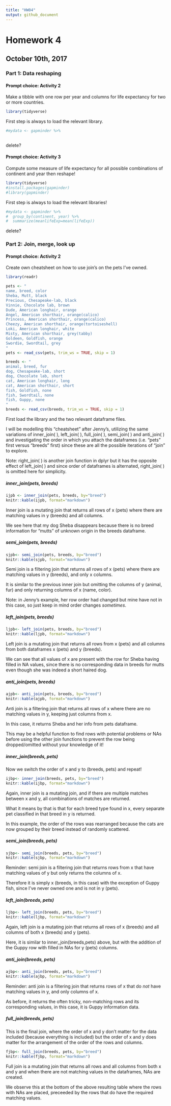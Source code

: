 ```yaml
---
title: "HW04"
output: github_document
---
```


# Homework 4

## October 10th, 2017

### Part 1: Data reshaping

#### Prompt choice: Activity 2

Make a tibble with one row per year and columns for life expectancy for two or more countries.

```r
library(tidyverse)
```

First step is always to load the relevant library.

```r
#mydata <- gapminder %>%
  
```

delete?

#### Prompt choice: Activity 3

Compute some measure of life expectancy for all possible combinations of continent and year then reshape!

```r
library(tidyverse)
#install.packages(gapminder)
#library(gapminder)
```

First step is always to load the relevant libraries!

```r
#mydata <- gapminder %>%
#  group_by(continent, year) %>%
#  summarize(meanlifeExp=mean(lifeExp))
```

delete?

### Part 2: Join, merge, look up

#### Prompt choice: Activity 2

Create own cheatsheet on how to use join's on the pets I've owned.

```r
library(readr)

pets <- "
name, breed, color
Sheba, Mutt, black
Precious, Chesapeake-lab, black
Vinnie, Chocolate lab, brown
Dude, American longhair, orange
Angel, American shorthair, orange(calico)
Princess, American shorthair, orange(calico)
Cheezy, American shorthair, orange(tortoiseshell)
Loki, American longhair, white
Misty, American shorthair, grey(tabby)
Goldeen, Goldfish, orange
Swordie, Swordtail, grey
"
pets <- read_csv(pets, trim_ws = TRUE, skip = 1)

breeds <- "
animal, breed, fur
dog, Chesapeake-lab, short
dog, Chocolate lab, short
cat, American longhair, long
cat, American shorthair, short
fish, Goldfish, none
fish, Swordtail, none
fish, Guppy, none
"
breeds <- read_csv(breeds, trim_ws = TRUE, skip = 1)
```

First load the library and the two relevant dataframe files.

I will be modelling this "cheatsheet" after Jenny's, utilizing the same variations of inner_join( ), left_join( ), full_join( ), semi_join( ) and anti_join( ) and investigating the order in which you attach the dataframes (i.e. "pets" first versus "breeds" first) since these are all the possible iterations of "join" to explore.

Note: right_join( ) is another join function in dplyr but it has the opposite effect of left_join( ) and since order of dataframes is alternated, right_join( ) is omitted here for simplicity.

##### inner_join(pets, breeds)

```r
ijpb <- inner_join(pets, breeds, by="breed")
knitr::kable(ijpb, format="markdown")
```

Inner join is a mutating join that returns all rows of x (pets) where there are matching values in y (breeds) and all columns.

We see here that my dog Sheba disappears because there is no breed information for "mutts" of unknown origin in the breeds dataframe.

##### semi_join(pets, breeds)

```r
sjpb<- semi_join(pets, breeds, by="breed")
knitr::kable(sjpb, format="markdown")
```

Semi join is a filtering join that returns all rows of x (pets) where there are matching values in y (breeds), and only x columns.

It is similar to the previous inner join but omitting the columns of y (animal, fur) and only returning columns of x (name, color).

Note: in Jenny's example, her row order had changed but mine have not in this case, so just keep in mind order changes *sometimes*.

##### left_join(pets, breeds)

```r
ljpb<- left_join(pets, breeds, by="breed")
knitr::kable(ljpb, format="markdown")
```

Left join is a mutating join that returns all rows from x (pets) and all columns from both dataframes x (pets) and y (breeds).

We can see that all values of x are present with the row for Sheba having filled in NA values, since there is no corresponding data in breeds for mutts even though she was indeed a short haired dog.

##### anti_join(pets, breeds)

```r
ajpb<- anti_join(pets, breeds, by="breed")
knitr::kable(ajpb, format="markdown")
```

Anti join is a filtering join that returns all rows of x where there are no matching values in y, keeping just columns from x.

In this case, it returns Sheba and her info from pets dataframe.

This may be a helpful function to find rows with potential problems or NAs before using the other join functions to prevent the row being dropped/omitted without your knowledge of it!

##### inner_join(breeds, pets)

Now we switch the order of x and y to (breeds, pets) and repeat!

```r
ijbp<- inner_join(breeds, pets, by="breed")
knitr::kable(ijbp, format="markdown")
```

Again, inner join is a mutating join, and if there are multiple matches between x and y, all combinations of matches are returned.

What it means by that is that for each breed type found in x, every separate pet classified in that breed in y is returned.

In this example, the order of the rows was rearranged because the cats are now grouped by their breed instead of randomly scattered.

##### semi_join(breeds, pets)

```r
sjbp<- semi_join(breeds, pets, by="breed")
knitr::kable(sjbp, format="markdown")
```

Reminder: semi join is a filtering join that returns rows from x that have matching values of y but only returns the columns of x.

Therefore it is simply x (breeds, in this case) with the exception of Guppy fish, since I've never owned one and is not in y (pets).

##### left_join(breeds, pets)

```r
ljbp<- left_join(breeds, pets, by="breed")
knitr::kable(ljbp, format="markdown")
```

Again, left join is a mutating join that returns all rows of x (breeds) and all columns of both x (breeds) and y (pets).

Here, it is similar to inner_join(breeds,pets) above, but with the addition of the Guppy row with filled in NAs for y (pets) columns.

##### anti_join(breeds, pets)

```r
ajbp<- anti_join(breeds, pets, by="breed")
knitr::kable(ajbp, format="markdown")
```

Reminder: anti join is a filtering join that returns rows of x that do *not* have matching values in y, and only columns of x.

As before, it returns the often tricky, non-matching rows and its corresponding values, in this case, it is Guppy information data.

##### full_join(breeds, pets)

This is the final join, where the order of x and y don't matter for the data included (because everything is included) but the order of x and y does matter for the arrangement of the order of the rows and columns.

```r
fjbp<- full_join(breeds, pets, by="breed")
knitr::kable(fjbp, format="markdown")
```

Full join is a mutating join that returns all rows and all columns from both x and y and when there are not matching values in the dataframes, NAs are created.

We observe this at the bottom of the above resulting table where the rows with NAs are placed, preceeded by the rows that do have the required matching values.